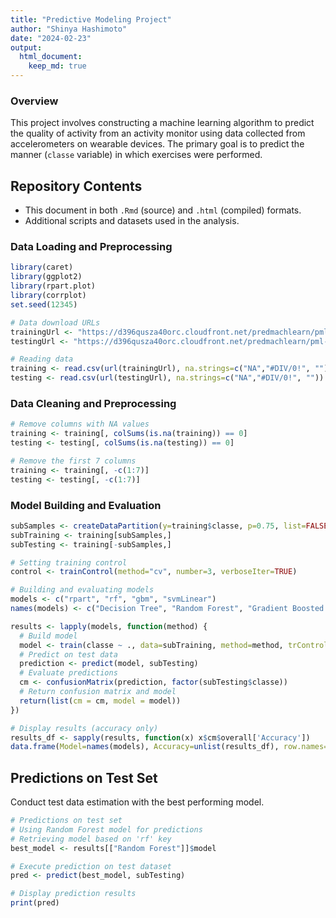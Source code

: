 ```yaml
---
title: "Predictive Modeling Project"
author: "Shinya Hashimoto"
date: "2024-02-23"
output: 
  html_document:
    keep_md: true
---
```


### Overview
This project involves constructing a machine learning algorithm to predict the quality of activity from an activity monitor using data collected from accelerometers on wearable devices. The primary goal is to predict the manner (`classe` variable) in which exercises were performed.

## Repository Contents

- This document in both `.Rmd` (source) and `.html` (compiled) formats.
- Additional scripts and datasets used in the analysis.

### Data Loading and Preprocessing

```r
library(caret)
library(ggplot2)
library(rpart.plot)
library(corrplot)
set.seed(12345)

# Data download URLs
trainingUrl <- "https://d396qusza40orc.cloudfront.net/predmachlearn/pml-training.csv"
testingUrl <- "https://d396qusza40orc.cloudfront.net/predmachlearn/pml-testing.csv"

# Reading data
training <- read.csv(url(trainingUrl), na.strings=c("NA","#DIV/0!", ""))
testing <- read.csv(url(testingUrl), na.strings=c("NA","#DIV/0!", ""))
```

### Data Cleaning and Preprocessing

```r
# Remove columns with NA values
training <- training[, colSums(is.na(training)) == 0]
testing <- testing[, colSums(is.na(testing)) == 0]

# Remove the first 7 columns
training <- training[, -c(1:7)]
testing <- testing[, -c(1:7)]
```

### Model Building and Evaluation

```r
subSamples <- createDataPartition(y=training$classe, p=0.75, list=FALSE)
subTraining <- training[subSamples,]
subTesting <- training[-subSamples,]

# Setting training control
control <- trainControl(method="cv", number=3, verboseIter=TRUE)

# Building and evaluating models
models <- c("rpart", "rf", "gbm", "svmLinear")
names(models) <- c("Decision Tree", "Random Forest", "Gradient Boosted Trees", "SVM")

results <- lapply(models, function(method) {
  # Build model
  model <- train(classe ~ ., data=subTraining, method=method, trControl=control, tuneLength=1)
  # Predict on test data
  prediction <- predict(model, subTesting)
  # Evaluate predictions
  cm <- confusionMatrix(prediction, factor(subTesting$classe))
  # Return confusion matrix and model
  return(list(cm = cm, model = model))
})

# Display results (accuracy only)
results_df <- sapply(results, function(x) x$cm$overall['Accuracy'])
data.frame(Model=names(models), Accuracy=unlist(results_df), row.names=NULL)
```

## Predictions on Test Set
Conduct test data estimation with the best performing model.

```r
# Predictions on test set
# Using Random Forest model for predictions
# Retrieving model based on 'rf' key
best_model <- results[["Random Forest"]]$model

# Execute prediction on test dataset
pred <- predict(best_model, subTesting)

# Display prediction results
print(pred)
```
